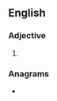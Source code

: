 ==English==

===Adjective===
{{head|en|adjective superlative form}}

# {{en-superlative of|tasty}}

===Anagrams===
* {{anagrams|en|statites}}